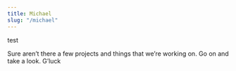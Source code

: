 ```yaml
---
title: Michael
slug: "/michael"
---
```


<Link to="/">
    test
</Link>

Sure aren’t there a few projects and things that we’re working on. Go on and take a look. G’luck
